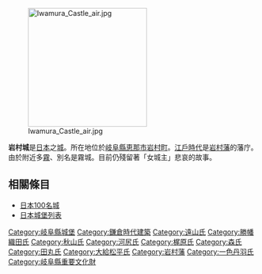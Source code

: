 {{日本城郭概要表|
img =|
img_capt =　|
img_width =|
name = 岩村城|
pref = 岐阜縣|
nihongo=岩村城|
hiragana=いわむらじょう|
romaji=Iwamura-jō|
ar_called = 霧城|
struct = 梯郭式山城|
tower_struct =無|
builders = [[加藤景廉|加藤景廉]]|
build_y = [[文治|文治]]元年（1185年）<br />或[[建久|建久]]6年（1195年）|
revamp = [[河尻秀隆|河尻秀隆]]、各務元正|
rulers = [[遠山氏|遠山氏]]、[[森氏|森氏]]、[[松平氏|大給松平氏]]<br />[[丹羽氏|丹羽氏]]|
reject_y = 1871年|
remains = 石垣、郭|
rebuilding things = 藩主邸
|location = {{Coord|35|21|35.75|N|137|27|3.68|E|scale:20000}}
}}

[[File:Iwamura_Castle_air.jpg|240px]]

'''岩村城'''是[[日本|日本]]之[[城_(日本)|城]]。所在地位於[[岐阜縣|岐阜縣]][[恵那市|恵那市]][[岩村町|岩村町]]。[[江戶時代|江戶時代]]是[[岩村藩|岩村藩]]的藩庁。由於附近多[[霧|霧]]、別名是霧城。目前仍殘留著「女城主」悲哀的故事。

== 相關條目 ==
*[[日本100名城|日本100名城]]
*[[日本城堡列表|日本城堡列表]]

{{日本100名城}}

{{DEFAULTSORT:Iwamura-jou}}
[[Category:岐阜縣城堡|Category:岐阜縣城堡]]
[[Category:鎌倉時代建築|Category:鎌倉時代建築]]
[[Category:遠山氏|Category:遠山氏]]
[[Category:勝幡織田氏|Category:勝幡織田氏]]
[[Category:秋山氏|Category:秋山氏]]
[[Category:河尻氏|Category:河尻氏]]
[[Category:梶原氏|Category:梶原氏]]
[[Category:森氏|Category:森氏]]
[[Category:田丸氏|Category:田丸氏]]
[[Category:大給松平氏|Category:大給松平氏]]
[[Category:岩村藩|Category:岩村藩]]
[[Category:一色丹羽氏|Category:一色丹羽氏]]
[[Category:岐阜縣重要文化財|Category:岐阜縣重要文化財]]